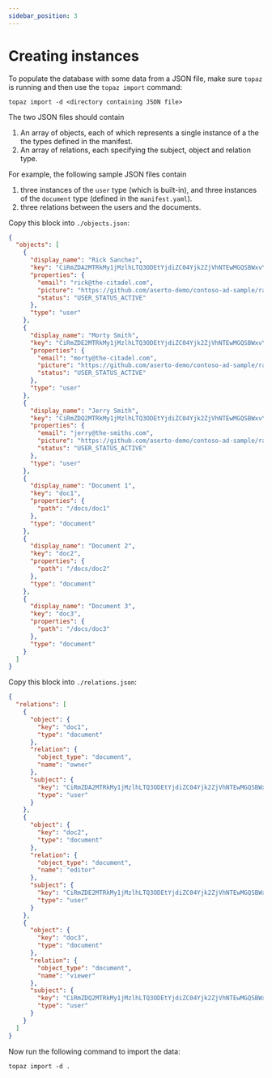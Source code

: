 ```yaml
---
sidebar_position: 3
---
```


# Creating instances

To populate the database with some data from a JSON file, make sure `topaz` is running and then use the `topaz import` command:

```
topaz import -d <directory containing JSON file>
```

The two JSON files should contain
1. An array of objects, each of which represents a single instance of a the the types defined in the manifest.
2. An array of relations, each specifying the subject, object and relation type.

For example, the following sample JSON files contain
1. three instances of the `user` type (which is built-in), and three instances of the `document` type (defined in the `manifest.yaml`).
2. three relations between the users and the documents.

Copy this block into `./objects.json`:
```json
{
  "objects": [
    {
      "display_name": "Rick Sanchez",
      "key": "CiRmZDA2MTRkMy1jMzlhLTQ3ODEtYjdiZC04Yjk2ZjVhNTEwMGQSBWxvY2Fs",
      "properties": {
        "email": "rick@the-citadel.com",
        "picture": "https://github.com/aserto-demo/contoso-ad-sample/raw/main/UserImages/Rick%20Sanchez.jpg",
        "status": "USER_STATUS_ACTIVE"
      },
      "type": "user"
    },
    {
      "display_name": "Morty Smith",
      "key": "CiRmZDE2MTRkMy1jMzlhLTQ3ODEtYjdiZC04Yjk2ZjVhNTEwMGQSBWxvY2Fs",
      "properties": {
        "email": "morty@the-citadel.com",
        "picture": "https://github.com/aserto-demo/contoso-ad-sample/raw/main/UserImages/Morty%20Smith.jpg",
        "status": "USER_STATUS_ACTIVE"
      },
      "type": "user"
    },
    {
      "display_name": "Jerry Smith",
      "key": "CiRmZDQ2MTRkMy1jMzlhLTQ3ODEtYjdiZC04Yjk2ZjVhNTEwMGQSBWxvY2Fs",
      "properties": {
        "email": "jerry@the-smiths.com",
        "picture": "https://github.com/aserto-demo/contoso-ad-sample/raw/main/UserImages/Jerry%20Smith.jpg",
        "status": "USER_STATUS_ACTIVE"
      },
      "type": "user"
    },
    {
      "display_name": "Document 1",
      "key": "doc1",
      "properties": {
        "path": "/docs/doc1"
      },
      "type": "document"
    },
    {
      "display_name": "Document 2",
      "key": "doc2",
      "properties": {
        "path": "/docs/doc2"
      },
      "type": "document"
    },
    {
      "display_name": "Document 3",
      "key": "doc3",
      "properties": {
        "path": "/docs/doc3"
      },
      "type": "document"
    }
  ]
}
```

Copy this block into `./relations.json`:
```json
{
  "relations": [
    {
      "object": {
        "key": "doc1",
        "type": "document"
      },
      "relation": {
        "object_type": "document",
        "name": "owner"
      },
      "subject": {
        "key": "CiRmZDA2MTRkMy1jMzlhLTQ3ODEtYjdiZC04Yjk2ZjVhNTEwMGQSBWxvY2Fs",
        "type": "user"
      }
    },
    {
      "object": {
        "key": "doc2",
        "type": "document"
      },
      "relation": {
        "object_type": "document",
        "name": "editor"
      },
      "subject": {
        "key": "CiRmZDE2MTRkMy1jMzlhLTQ3ODEtYjdiZC04Yjk2ZjVhNTEwMGQSBWxvY2Fs",
        "type": "user"
      }
    },
    {
      "object": {
        "key": "doc3",
        "type": "document"
      },
      "relation": {
        "object_type": "document",
        "name": "viewer"
      },
      "subject": {
        "key": "CiRmZDQ2MTRkMy1jMzlhLTQ3ODEtYjdiZC04Yjk2ZjVhNTEwMGQSBWxvY2Fs",
        "type": "user"
      }
    }
  ]
}
```

Now run the following command to import the data:

```
topaz import -d .
```
